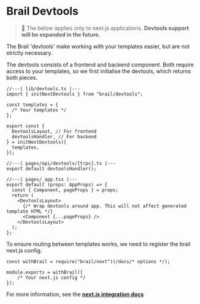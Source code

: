 # Brail Devtools

> 🚨 The below applies only to next.js applications. **Devtools support will be expanded in the future.**

The Brail 'devtools' make working with your templates easier, but are not strictly necessary.

The devtools consists of a frontend and backend component. Both require access to your templates, so we first initialise the devtools, which returns both pieces.

```tsx
//---| lib/devtools.ts |---
import { initNextDevtools } from "brail/devtools";

const templates = {
  /* Your templates */
};

export const {
  DevtoolsLayout, // For frontend
  devtoolsHandler, // For backend
} = initNextDevtools({
  templates,
});

//---| pages/api/devtools/[trpc].ts |---
export default devtoolsHandler();

//---| pages/_app.tsx |---
export default (props: AppProps) => {
  const { Component, pageProps } = props;
  return (
    <DevtoolsLayout>
      {/* Wrap devtools around app. This will not affect generated template HTML */}
      <Component {...pageProps} />
    </DevtoolsLayout>
  );
};
```

To ensure routing between templates works, we need to register the brail next.js config.

```tsx
const withBrail = require("brail/next")(/docs/* options */);

module.exports = withBrail({
	/* Your next.js config */
});
```

For more information, see the [**next.js integration docs**](/docs/recipes/nextjs)